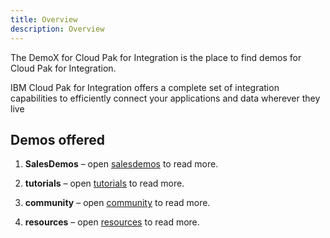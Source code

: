 ```yaml
---
title: Overview
description: Overview
---
```


<PageDescription>

The DemoX for Cloud Pak for Integration is the place to find demos for Cloud Pak for Integration.

IBM Cloud Pak for Integration offers a complete set of integration capabilities to efficiently connect your applications and data wherever they live

</PageDescription>

## Demos offered


1. **SalesDemos** – open [salesdemos](../salesdemos/) to read more.

2. **tutorials** – open [tutorials](../tutorials/) to read more.

3. **community** – open [community](../community/) to read more.

4. **resources** – open [resources](../resources/) to read more.



